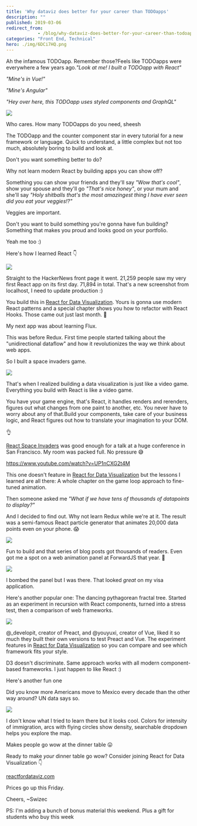 ```yaml
---
title: 'Why dataviz does better for your career than TODOapps'
description: ""
published: 2019-03-06
redirect_from: 
            - /blog/why-dataviz-does-better-for-your-career-than-todoapps/swizec/8971
categories: "Front End, Technical"
hero: ./img/6DCi7HQ.png
---
```


Ah the infamous TODOapp. Remember those?Feels like TODOapps were everywhere a few years ago._"Look at me! I built a TODOapp with React"_

_"Mine's in Vue!"_

_"Mine's Angular"_

_"Hey over here, this TODOapp uses styled components and GraphQL"_

![](./img/media-k81K0IbVvzLINr19Bx-giphy.gif)

Who cares. How many TODOapps do you need, sheesh

The TODOapp and the counter component star in every tutorial for a new framework or language. Quick to understand, a little complex but not too much, absolutely boring to build and look at.

Don't you want something better to do?

Why not learn modern React by building apps you can show off?

Something you can show your friends and they'll say _"Wow that's cool"_, show your spouse and they'll go _"That's nice honey"_, or your mum and she'll say _"Holy shitballs that's the most amazingest thing I have ever seen did you eat your veggies!?"_

Veggies are important.

Don't you want to build something you're gonna have fun building? Something that makes you proud and looks good on your portfolio.

Yeah me too :)

Here's how I learned React 👇

[![](./img/6DCi7HQ.png)](https://swizec.github.io/h1b-software-salaries/)

Straight to the HackerNews front page it went. 21,259 people saw my very first React app on its first day. 71,894 in total. That's a new screenshot from localhost, I need to update production :)

You build this in [React for Data Visualization](https://reactfordataviz.com/). Yours is gonna use modern React patterns and a special chapter shows you how to refactor with React Hooks. Those came out just last month. 🤙

My next app was about learning Flux.

This was before Redux. First time people started talking about the "unidirectional dataflow" and how it revolutionizes the way we think about web apps.

So I built a space invaders game.

![](./img/OMthAsb.gif)

That's when I realized building a data visualization is just like a video game. Everything you build with React is like a video game.

You have your game engine, that's React, it handles renders and rerenders, figures out what changes from one paint to another, etc. You never have to worry about any of that.Build your components, take care of your business logic, and React figures out how to translate your imagination to your DOM.

👌

[React Space Invaders](http://swizec.github.io/space-invaders/) was good enough for a talk at a huge conference in San Francisco. My room was packed full. No pressure 😅

<https://www.youtube.com/watch?v=UP1nCXG2t4M>

This one doesn't feature in [React for Data Visualization](https://reactfordataviz.com/) but the lessons I learned are all there: A whole chapter on the game loop approach to fine-tuned animation.

Then someone asked me _"What if we have tens of thousands of datapoints to display?"_

And I decided to find out. Why not learn Redux while we're at it. The result was a semi-famous React particle generator that animates 20,000 data points even on your phone. 😱

[![](./img/static-examp6-e5df0eba08eeb796cc0de624fdffeaa1.gif)](http://swizec.github.io/react-particles-experiment/)

Fun to build and that series of blog posts got thousands of readers. Even got me a spot on a web animation panel at ForwardJS that year. 🤘

![](https://scontent-sjc3-1.cdninstagram.com/vp/34ac302718250da5f52ead8134d5d32c/5D07FA94/t51.2885-15/sh0.08/e35/s640x640/13722008_509397825922904_1555033609_n.jpg?_nc_ht=scontent-sjc3-1.cdninstagram.com)

I bombed the panel but I was there. That looked _great_ on my visa application.

Here's another popular one: The dancing pythagorean fractal tree. Started as an experiment in recursion with React components, turned into a stress test, then a comparison of web frameworks.

![](./img/static-examp8-7f75dd26091dd6fc9c2486b9dd8bdb99.gif)

@\_developit, creator of Preact, and @youyuxi, creator of Vue, liked it so much they built their own versions to test Preact and Vue. The experiment features in [React for Data Visualization](https://reactfordataviz.com) so you can compare and see which framework fits your style.

D3 doesn't discriminate. Same approach works with all modern component-based frameworks. I just happen to like React :)

Here's another fun one

Did you know more Americans move to Mexico every decade than the other way around? UN data says so.

[![](./img/tPt23gU.gif)](https://swizec.github.io/migrations-map/)

I don't know what I tried to learn there but it looks cool. Colors for intensity of immigration, arcs with flying circles show density, searchable dropdown helps you explore the map.

Makes people go wow at the dinner table 😛

Ready to make _your_ dinner table go wow? Consider joining React for Data Visualization 👇

[reactfordataviz.com](https://reactfordataviz.com)

Prices go up this Friday.

Cheers, ~Swizec

PS: I'm adding a bunch of bonus material this weekend. Plus a gift for students who buy this week
